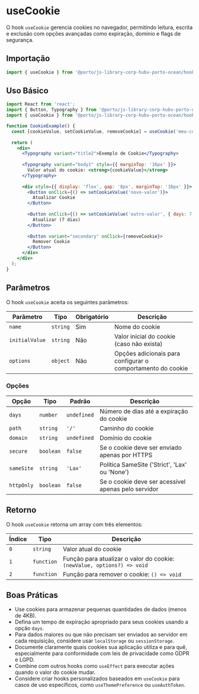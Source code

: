 

<Meta title="Components/UseCookie" />

# useCookie

O hook `useCookie` gerencia cookies no navegador, permitindo leitura, escrita e exclusão com opções avançadas como expiração, domínio e flags de segurança.

## Importação

```jsx
import { useCookie } from '@porto/js-library-corp-hubv-porto-ocean/hooks';
```

## Uso Básico

```jsx
import React from 'react';
import { Button, Typography } from '@porto/js-library-corp-hubv-porto-ocean';
import { useCookie } from '@porto/js-library-corp-hubv-porto-ocean/hooks';

function CookieExample() {
  const [cookieValue, setCookieValue, removeCookie] = useCookie('meu-cookie', 'valor-inicial');
  
  return (
    <div>
      <Typography variant="title2">Exemplo de Cookie</Typography>
      
      <Typography variant="body1" style={{ marginTop: '16px' }}>
        Valor atual do cookie: <strong>{cookieValue}</strong>
      </Typography>
      
      <div style={{ display: 'flex', gap: '8px', marginTop: '16px' }}>
        <Button onClick={() => setCookieValue('novo-valor')}>
          Atualizar Cookie
        </Button>
        
        <Button onClick={() => setCookieValue('outro-valor', { days: 7 })}>
          Atualizar (7 dias)
        </Button>
        
        <Button variant="secondary" onClick={removeCookie}>
          Remover Cookie
        </Button>
      </div>
    </div>
  );
}
```

## Parâmetros

O hook `useCookie` aceita os seguintes parâmetros:

| Parâmetro | Tipo | Obrigatório | Descrição |
|-----------|------|-------------|-----------|
| `name` | `string` | Sim | Nome do cookie |
| `initialValue` | `string` | Não | Valor inicial do cookie (caso não exista) |
| `options` | `object` | Não | Opções adicionais para configurar o comportamento do cookie |

### Opções

| Opção | Tipo | Padrão | Descrição |
|-------|------|--------|-----------|
| `days` | `number` | `undefined` | Número de dias até a expiração do cookie |
| `path` | `string` | `'/'` | Caminho do cookie |
| `domain` | `string` | `undefined` | Domínio do cookie |
| `secure` | `boolean` | `false` | Se o cookie deve ser enviado apenas por HTTPS |
| `sameSite` | `string` | `'Lax'` | Política SameSite ('Strict', 'Lax' ou 'None') |
| `httpOnly` | `boolean` | `false` | Se o cookie deve ser acessível apenas pelo servidor |

## Retorno

O hook `useCookie` retorna um array com três elementos:

| Índice | Tipo | Descrição |
|--------|------|-----------|
| `0` | `string` | Valor atual do cookie |
| `1` | `function` | Função para atualizar o valor do cookie: `(newValue, options?) => void` |
| `2` | `function` | Função para remover o cookie: `() => void` |



## Boas Práticas

- Use cookies para armazenar pequenas quantidades de dados (menos de 4KB).
- Defina um tempo de expiração apropriado para seus cookies usando a opção `days`.
- Para dados maiores ou que não precisam ser enviados ao servidor em cada requisição, considere usar `localStorage` ou `sessionStorage`.
- Documente claramente quais cookies sua aplicação utiliza e para quê, especialmente para conformidade com leis de privacidade como GDPR e LGPD.
- Combine com outros hooks como `useEffect` para executar ações quando o valor do cookie mudar.
- Considere criar hooks personalizados baseados em `useCookie` para casos de uso específicos, como `useThemePreference` ou `useAuthToken`.
